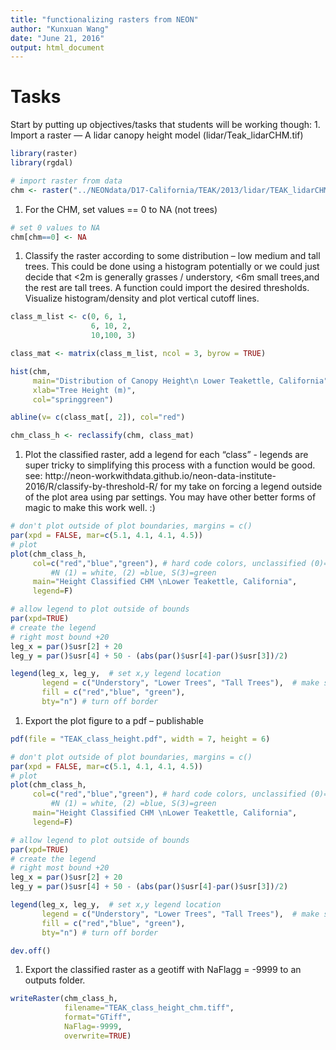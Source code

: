 ```yaml
---
title: "functionalizing rasters from NEON"
author: "Kunxuan Wang"
date: "June 21, 2016"
output: html_document
---
```


# Tasks 
Start by putting up objectives/tasks that students will be working though:
1. Import a raster — A lidar canopy height model (lidar/Teak_lidarCHM.tif)

```r
library(raster)
library(rgdal)

```


```r
# import raster from data
chm <- raster("../NEONdata/D17-California/TEAK/2013/lidar/TEAK_lidarCHM.tif")

```

1. For the CHM, set values == 0 to NA (not trees)

```r
# set 0 values to NA
chm[chm==0] <- NA

```

1. Classify the raster according to some distribution – low medium and tall trees. This could be done using a histogram potentially or we could just decide that <2m is generally grasses / understory, <6m small trees,and the rest are tall trees. A function could import the desired thresholds. Visualize histogram/density and plot vertical cutoff lines.

```r
class_m_list <- c(0, 6, 1,
                  6, 10, 2,
                  10,100, 3)

class_mat <- matrix(class_m_list, ncol = 3, byrow = TRUE)

hist(chm, 
     main="Distribution of Canopy Height\n Lower Teakettle, California",
     xlab="Tree Height (m)",
     col="springgreen")

abline(v= c(class_mat[, 2]), col="red")

chm_class_h <- reclassify(chm, class_mat)

```



1. Plot the classified raster, add a legend for each “class” - legends are super tricky to simplifying this process with a function would be good.  see: http://neon-workwithdata.github.io/neon-data-institute-2016/R/classify-by-threshold-R/  for my take on forcing a legend outside of the plot area using par settings. You may have other better forms of magic to make this work well. :)

```r
# don't plot outside of plot boundaries, margins = c()
par(xpd = FALSE, mar=c(5.1, 4.1, 4.1, 4.5))     
# plot
plot(chm_class_h,
     col=c("red","blue","green"), # hard code colors, unclassified (0)=white,
		 #N (1) = white, (2) =blue, S(3)=green
     main="Height Classified CHM \nLower Teakettle, California",
     legend=F)

# allow legend to plot outside of bounds
par(xpd=TRUE)
# create the legend
# right most bound +20 
leg_x = par()$usr[2] + 20
leg_y = par()$usr[4] + 50 - (abs(par()$usr[4]-par()$usr[3])/2)

legend(leg_x, leg_y,  # set x,y legend location
       legend = c("Understory", "Lower Trees", "Tall Trees"),  # make sure the order matches the colors, next
       fill = c("red","blue", "green"),
       bty="n") # turn off border

```

1. Export the plot figure to a pdf – publishable

```r
pdf(file = "TEAK_class_height.pdf", width = 7, height = 6)

# don't plot outside of plot boundaries, margins = c()
par(xpd = FALSE, mar=c(5.1, 4.1, 4.1, 4.5))     
# plot
plot(chm_class_h,
     col=c("red","blue","green"), # hard code colors, unclassified (0)=white,
		 #N (1) = white, (2) =blue, S(3)=green
     main="Height Classified CHM \nLower Teakettle, California",
     legend=F)

# allow legend to plot outside of bounds
par(xpd=TRUE)
# create the legend
# right most bound +20 
leg_x = par()$usr[2] + 20
leg_y = par()$usr[4] + 50 - (abs(par()$usr[4]-par()$usr[3])/2)

legend(leg_x, leg_y,  # set x,y legend location
       legend = c("Understory", "Lower Trees", "Tall Trees"),  # make sure the order matches the colors, next
       fill = c("red","blue", "green"),
       bty="n") # turn off border

dev.off()

```

1. Export the classified raster as a geotiff with NaFlagg = -9999 to an outputs folder.

```r
writeRaster(chm_class_h, 
            filename="TEAK_class_height_chm.tiff",
            format="GTiff",
            NaFlag=-9999,
            overwrite=TRUE)

```


